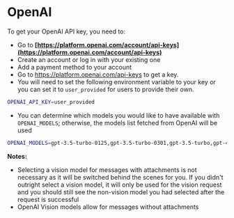 # OpenAI

To get your OpenAI API key, you need to:

- Go to **[https://platform.openai.com/account/api-keys](https://platform.openai.com/account/api-keys)**
- Create an account or log in with your existing one
- Add a payment method to your account
- Go to https://platform.openai.com/api-keys to get a key.
- You will need to set the following environment variable to your key or you can set it to `user_provided` for users to provide their own.

```bash filename=".env"
OPENAI_API_KEY=user_provided
```

- You can determine which models you would like to have available with `OPENAI_MODELS`; otherwise, the models list fetched from OpenAI will be used

```bash filename=".env"
OPENAI_MODELS=gpt-3.5-turbo-0125,gpt-3.5-turbo-0301,gpt-3.5-turbo,gpt-4,gpt-4-0613,gpt-4-vision-preview,gpt-3.5-turbo-0613,gpt-3.5-turbo-16k-0613,gpt-4-0125-preview,gpt-4-turbo-preview,gpt-4-1106-preview,gpt-3.5-turbo-1106,gpt-3.5-turbo-instruct,gpt-3.5-turbo-instruct-0914,gpt-3.5-turbo-16k
```

**Notes:**

- Selecting a vision model for messages with attachments is not necessary as it will be switched behind the scenes for you. If you didn't outright select a vision model, it will only be used for the vision request and you should still see the non-vision model you had selected after the request is successful
- OpenAI Vision models allow for messages without attachments